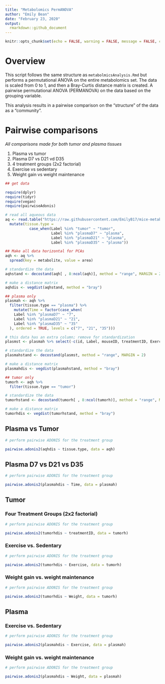 ---
title: "Metabolomics PermANOVA"
author: "Emily Bean"
date: "February 23, 2020"
output:
  rmarkdown::github_document
---

```{r setup, echo = FALSE}

knitr::opts_chunk$set(echo = FALSE, warning = FALSE, message = FALSE, collapse = TRUE)

```

# Overview

This script follows the same structure as `metabolmicsAnalysis.Rmd` but performs a permutational ANOVA on the entire metabolomics set. The data is scaled from 0 to 1, and then a Bray-Curtis distance matrix is created. A pairwise permutational ANOVA (PERMANOVA) on the data based on the grouping variable.

This analysis results in a pairwise comparison on the "structure" of the data as a "community".


# Pairwise comparisons  
*All comparisons made for both tumor and plasma tissues*

1. Plasma vs tumor
2. Plasma D7 vs D21 vd D35  
3. 4 treatment groups (2x2 factorial)  
4. Exercise vs sedentary  
5. Weight gain vs weight maintenance  



```{r}
## get data

require(dplyr)
require(tidyr)
require(vegan)
require(pairwiseAdonis)

# read all aqueous data
aq <- read.table("https://raw.githubusercontent.com/EmilyB17/mice-metab/master/data/allAqueousCleaned.txt", header = TRUE, stringsAsFactors = TRUE) %>% 
  mutate(tissue.type =
           case_when(Label %in% "tumor" ~ "tumor",
                     Label %in% "plasmaD7" ~ "plasma",
                     Label %in% "plasmaD21" ~ "plasma",
                     Label %in% "plasmaD35" ~ "plasma"))

## Make all data horizontal for PCAs
aqh <- aq %>% 
  spread(key = metabolite, value = area)

# standardize the data
aqhstand <- decostand(aqh[ , 8:ncol(aqh)], method = "range", MARGIN = 2)

# make a distance matrix
aqhdis <- vegdist(aqhstand, method = "bray")

## plasma only
plasmah <- aqh %>% 
  filter(tissue.type == "plasma") %>% 
    mutate(Time = factor(case_when(
    Label %in% "plasmaD7" ~ "7",
    Label %in% "plasmaD21" ~ "21",
    Label %in% "plasmaD35" ~ "35"
  ), ordered = TRUE, levels = c("7", "21", "35")))

# this data has an extra column; remove for standardization
plasmst <- plasmah %>% select(-c(id, Label, mouseID, treatmentID, Exercise, Weight, tissue.type, Time))

# standardize the data
plasmahstand <- decostand(plasmst, method = "range", MARGIN = 2)

# make a distance matrix
plasmahdis <- vegdist(plasmahstand, method = "bray")

## tumor only
tumorh <- aqh %>% 
  filter(tissue.type == "tumor")

# standardize the data
tumorhstand <- decostand(tumorh[ , 8:ncol(tumorh)], method = "range", MARGIN = 2)

# make a distance matrix
tumorhdis <- vegdist(tumorhstand, method = "bray")

```


## Plasma vs Tumor

```{r}
# perform pairwise ADONIS for the treatment group

pairwise.adonis2(aqhdis ~ tissue.type, data = aqh)

```


## Plasma D7 vs D21 vs D35

```{r}
# perform pairwise ADONIS for the treatment group

pairwise.adonis2(plasmahdis ~ Time, data = plasmah)

```


## Tumor


### Four Treatment Groups (2x2 factorial)

```{r}
# perform pairwise ADONIS for the treatment group

pairwise.adonis2(tumorhdis ~ treatmentID, data = tumorh)

```

### Exercise vs. Sedentary


```{r}
# perform pairwise ADONIS for the treatment group

pairwise.adonis2(tumorhdis ~ Exercise, data = tumorh)

```

### Weight gain vs. weight maintenance

```{r}
# perform pairwise ADONIS for the treatment group

pairwise.adonis2(tumorhdis ~ Weight, data = tumorh)

```

## Plasma


### Exercise vs. Sedentary

```{r}
# perform pairwise ADONIS for the treatment group

pairwise.adonis2(plasmahdis ~ Exercise, data = plasmah)

```

### Weight gain vs. weight maintenance

```{r}
# perform pairwise ADONIS for the treatment group

pairwise.adonis2(plasmahdis ~ Weight, data = plasmah)

```